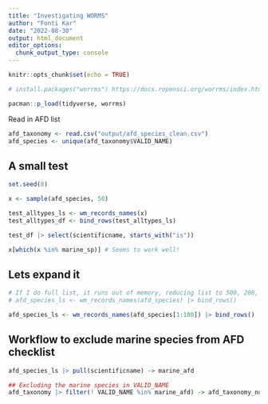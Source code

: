```yaml
---
title: "Investigating WORMS"
author: "Fonti Kar"
date: "2022-08-30"
output: html_document
editor_options: 
  chunk_output_type: console
---
```


```r
knitr::opts_chunk$set(echo = TRUE)
```

```r
# install.packages("worrms") https://docs.ropensci.org/worrms/index.html

pacman::p_load(tidyverse, worrms)
```

Read in AFD list

```r
afd_taxonomy <- read.csv("output/afd_species_clean.csv")
afd_species <- unique(afd_taxonomy$VALID_NAME) 
```

## A small test

```r
set.seed(8)

x <- sample(afd_species, 50) 

test_alltypes_ls <- wm_records_names(x)
test_alltypes_df <- bind_rows(test_alltypes_ls)

test_df |> select(scientificname, starts_with("is")) 

x[which(x %in% marine_sp)] # Seems to work well! 

```

## Lets expand it

```r
# If I do full list, it runs out of memory, reducing list to 500, 200, 100 seems to work
# afd_species_ls <- wm_records_names(afd_species) |> bind_rows() 

afd_species_ls <- wm_records_names(afd_species[1:100]) |> bind_rows()
```

## Workflow to exclude marine species from AFD checklist

```r
afd_species_ls |> pull(scientificname) -> marine_afd

## Excluding the marine species in VALID_NAME
afd_taxonomy |> filter(! VALID_NAME %in% marine_afd) -> afd_taxonomy_nomarine
```


